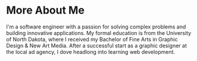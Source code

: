 # More About Me

I'm a software engineer with a passion for solving complex problems and
building innovative applications. My formal education is from the
University of North Dakota, where I received my Bachelor of Fine Arts in
Graphic Design & New Art Media. After a successful start as a graphic
designer at the local ad agency, I dove headlong into learning web development.
